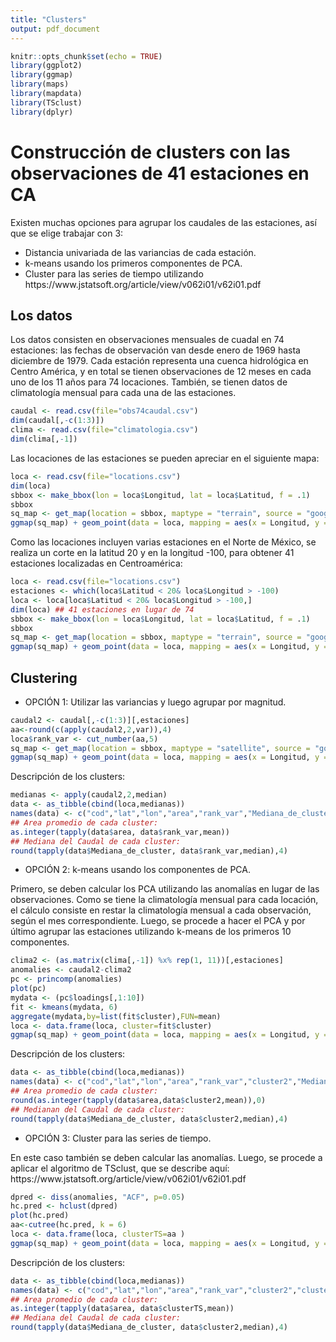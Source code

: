 ```yaml
---
title: "Clusters"
output: pdf_document
---
```


```r
knitr::opts_chunk$set(echo = TRUE)
library(ggplot2)
library(ggmap)
library(maps)
library(mapdata)
library(TSclust)
library(dplyr)
```

# Construcción de clusters con las observaciones de 41 estaciones en CA

Existen muchas opciones para agrupar los caudales de las estaciones, así que se elige trabajar con 3:

* Distancia univariada de las variancias de cada estación.
* k-means usando los primeros componentes de PCA. 
* Cluster para las series de tiempo utilizando https://www.jstatsoft.org/article/view/v062i01/v62i01.pdf


## Los datos

Los datos consisten en observaciones mensuales de cuadal en 74 estaciones: las fechas de observación van desde enero de 1969 hasta diciembre de 1979. Cada estación representa una cuenca hidrológica en Centro América, y en total se tienen observaciones de 12 meses en cada uno de los 11 años para 74 locaciones. También, se tienen datos de climatología mensual para cada una de las estaciones. 

```r
caudal <- read.csv(file="obs74caudal.csv")
dim(caudal[,-c(1:3)])
clima <- read.csv(file="climatologia.csv")
dim(clima[,-1])
```

Las locaciones de las estaciones se pueden apreciar en el siguiente mapa:

```r
loca <- read.csv(file="locations.csv")
dim(loca)
sbbox <- make_bbox(lon = loca$Longitud, lat = loca$Latitud, f = .1)
sbbox
sq_map <- get_map(location = sbbox, maptype = "terrain", source = "google")
ggmap(sq_map) + geom_point(data = loca, mapping = aes(x = Longitud, y = Latitud), color = "red")
```

Como las locaciones incluyen varias estaciones en el Norte de México, se realiza un corte en la latitud 20 y en la longitud -100, para obtener 41 estaciones localizadas en Centroamérica:

```r
loca <- read.csv(file="locations.csv")
estaciones <- which(loca$Latitud < 20& loca$Longitud > -100)
loca <- loca[loca$Latitud < 20& loca$Longitud > -100,]
dim(loca) ## 41 estaciones en lugar de 74
sbbox <- make_bbox(lon = loca$Longitud, lat = loca$Latitud, f = .1)
sbbox
sq_map <- get_map(location = sbbox, maptype = "terrain", source = "google")
ggmap(sq_map) + geom_point(data = loca, mapping = aes(x = Longitud, y = Latitud), color = "red")
```


## Clustering

* OPCIÓN 1: Utilizar las variancias y luego agrupar por magnitud.

```r
caudal2 <- caudal[,-c(1:3)][,estaciones]
aa<-round(c(apply(caudal2,2,var)),4)
loca$rank_var <- cut_number(aa,5)
sq_map <- get_map(location = sbbox, maptype = "satellite", source = "google")
ggmap(sq_map) + geom_point(data = loca, mapping = aes(x = Longitud, y = Latitud, colour=rank_var))
```

Descripción de los clusters:

```r
medianas <- apply(caudal2,2,median)
data <- as_tibble(cbind(loca,medianas))
names(data) <- c("cod","lat","lon","area","rank_var","Mediana_de_cluster")
## Area promedio de cada cluster:
as.integer(tapply(data$area, data$rank_var,mean))
## Mediana del Caudal de cada cluster:                                         
round(tapply(data$Mediana_de_cluster, data$rank_var,median),4)
```


* OPCIÓN 2: k-means usando los componentes de PCA. 

Primero, se deben calcular los PCA utilizando las anomalías en lugar de las observaciones. Como se tiene la climatología mensual para cada locación, el cálculo consiste en restar la climatología mensual a cada observación, según el mes correspondiente. Luego, se procede a hacer el PCA y por último agrupar las estaciones utilizando k-means de los primeros 10 componentes.

```r
clima2 <- (as.matrix(clima[,-1]) %x% rep(1, 11))[,estaciones]
anomalies <- caudal2-clima2
pc <- princomp(anomalies)
plot(pc)
mydata <- (pc$loadings[,1:10])
fit <- kmeans(mydata, 6) 
aggregate(mydata,by=list(fit$cluster),FUN=mean)
loca <- data.frame(loca, cluster=fit$cluster)
ggmap(sq_map) + geom_point(data = loca, mapping = aes(x = Longitud, y = Latitud, colour=as.character(cluster)))
```

Descripción de los clusters:

```r
data <- as_tibble(cbind(loca,medianas))
names(data) <- c("cod","lat","lon","area","rank_var","cluster2","Mediana_de_cluster")
## Area promedio de cada cluster:
round(as.integer(tapply(data$area,data$cluster2,mean)),0)
## Medianan del Caudal de cada cluster:                                         
round(tapply(data$Mediana_de_cluster, data$cluster2,median),4)
```


* OPCIÓN 3: Cluster para las series de tiempo.

En este caso también se deben calcular las anomalías. Luego, se procede a aplicar el algoritmo de TSclust, que se describe aquí: https://www.jstatsoft.org/article/view/v062i01/v62i01.pdf 

```r
dpred <- diss(anomalies, "ACF", p=0.05)
hc.pred <- hclust(dpred)
plot(hc.pred)
aa<-cutree(hc.pred, k = 6)
loca <- data.frame(loca, clusterTS=aa )
ggmap(sq_map) + geom_point(data = loca, mapping = aes(x = Longitud, y = Latitud, colour=as.character(clusterTS)))
```


Descripción de los clusters:

```r
data <- as_tibble(cbind(loca,medianas))
names(data) <- c("cod","lat","lon","area","rank_var","cluster2","clusterTS", "Mediana_de_cluster")
## Area promedio de cada cluster:
as.integer(tapply(data$area, data$clusterTS,mean))
## Mediana del Caudal de cada cluster:                                         
round(tapply(data$Mediana_de_cluster, data$cluster2,median),4)
```